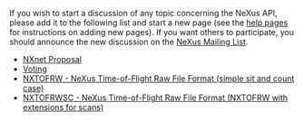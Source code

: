 If you wish to start a discussion of any topic concerning the NeXus API, please add it to the following list and start a new page (see the [[Help:Contents|help pages]] for instructions on adding new pages). If you want others to participate, you should announce the new discussion on the [http://www.neutron.anl.gov/mailman/listinfo/nexus NeXus Mailing List].

* [[NXnet Proposal]]
* [[Voting]]
* [[TOFRaw | NXTOFRW  - NeXus Time-of-Flight Raw File Format (simple sit and count case)]]
* [[TOFRawScan | NXTOFRWSC - NeXus Time-of-Flight Raw File Format (NXTOFRW with extensions for scans)]]